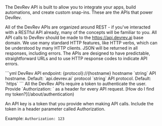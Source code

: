 The DevRev API is built to allow you to integrate your apps, build automations, and create custom snap-ins. These are the APIs that power DevRev.

All of the DevRev APIs are organized around REST - if you've interacted with a RESTful API already, many of the concepts will be familiar to you. All API calls to DevRev should be made to the https://api.devrev.ai base domain. We use many standard HTTP features, like HTTP verbs, which can be understood by many HTTP clients. JSON will be returned in all responses, including errors. The APIs are designed to have predictable, straightforward URLs and to use HTTP response codes to indicate API errors.

<CodeBlock title= "API base URL">
```yml
DevRev API endpoint: {protocol}://{hostname}
hostname `string`
API hostname.
Default: `api.devrev.ai`
protocol `string`
API protocol.
Default: `https`
```
</CodeBlock>

<Callout intent="Security: API key">
All the DevRev APIs require a token to authenticate the user. Provide `Authorization: <token>` as a header for every API request. [How do I find my token?](/about/authentication)

An API key is a token that you provide when making API calls. Include the token in a header parameter called Authorization.

Example: `Authorization: 123`
</Callout>
